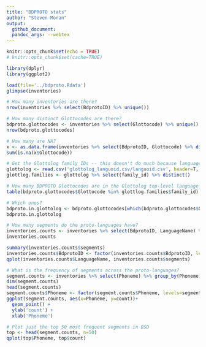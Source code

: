 ```yaml
---
title: "BDPROTO stats"
author: "Steven Moran"
output:
  github_document:
  pandoc_args: --webtex
---
```

  
```r
knitr::opts_chunk$set(echo = TRUE)
# knitr::opts_chunk$set(cache=TRUE)
```

```r
library(dplyr)
library(ggplot2)
```

```r
load(file='../bdproto.Rdata')
glimpse(inventories)
```

```r
# How many inventories are there?
nrow(inventories %>% select(BdprotoID) %>% unique())
```

```r
# How many distinct Glottocodes are there?
bdproto.glottocodes <- inventories %>% select(Glottocode) %>% unique()
nrow(bdproto.glottocodes)

# How many are NA?
x <- as.data.frame(inventories %>% select(BdprotoID, Glottocode) %>% distinct())
sum(is.na(x$Glottocode))
```

```r
# Get the Glottolog family IDs -- this doesn't do much because language families don't have latitude, longitude, area, etc.
glottolog <- read.csv('glottolog_languoid.csv/languoid.csv', header=T, stringsAsFactors = F)
glottlog.families <- glottolog %>% select(family_id) %>% distinct()
```

```r
# How many BDPROTO Glottocodes are in the Glottolog top-level language family trees?
table(bdproto.glottocodes$Glottocode %in% glottlog.families$family_id)
```

```r
# Which ones?
bdproto.in.glottolog <- bdproto.glottocodes[which(bdproto.glottocodes$Glottocode %in% glottlog.families$family_id), ]
bdproto.in.glottolog
```

```r
# How many segments do the proto-languages have?
inventories.counts <- inventories %>% select(BdprotoID, LanguageName) %>% group_by(BdprotoID, LanguageName) %>% summarize(segments=n()) %>% arrange(desc(segments))
inventories.counts
```

```r
summary(inventories.counts$segments)
inventories.counts$BdprotoID <- factor(inventories.counts$BdprotoID, levels=inventories.counts$BdprotoID[order(-inventories.counts$segments)])
qplot(inventories.counts$LanguageName, inventories.counts$segments)
```


```r
# What is the frequency of segments across the proto-languages?
segment.counts <- inventories %>% select(Phoneme) %>% group_by(Phoneme) %>% summarize(count=n()) %>% arrange(desc(count)) %>% filter(!is.na(Phoneme))
dim(segment.counts)
head(segment.counts)
segment.counts$Phoneme <- factor(segment.counts$Phoneme, levels=segment.counts$Phoneme[order(-segment.counts$count)])
ggplot(segment.counts, aes(x=Phoneme, y=count))+
  geom_point() + 
  ylab('count') +
  xlab('Phoneme')
```

```r
# Plot just the top 50 most frequent segments in BSD
top <- head(segment.counts, n=50)
qplot(top$Phoneme, top$count)
```

<!--
########################################################
# Merge results in segments with NA for feature values #
########################################################
inventories %>% dplyr::filter(is.na(consonantal)) %>% select(ID, Name, Glottocode) %>% unique()
missing.segments <- inventories %>% filter(is.na(consonantal)) %>% select(Phoneme) %>% unique()
write.table(missing.segments, "missing-segments.csv", sep="\t", quote = F, row.names = F)

# There are 36 languages that have one or more missing feature vectors.
dim(inventories %>% filter(is.na(consonantal)) %>% select(ID, Name) %>% unique())
no.feature.vectors <- anti_join(inventories, features)
no.feature.vectors <- no.feature.vectors %>% select(ID, Name, Phoneme, Source) %>% arrange(Name) %>% arrange(ID)
nrow(no.feature.vectors) # 91 feature vectors missing (with duplicates)
dim(no.feature.vectors %>% distinct(LanguageName)) # 36 distinct segments
head(no.feature.vectors)
-->